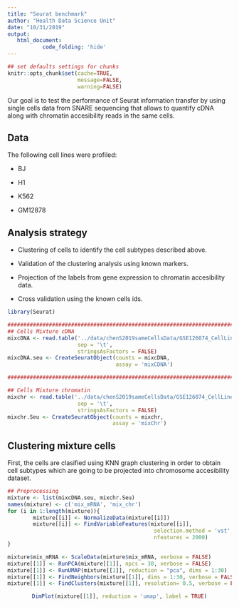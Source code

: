 ```yaml
---
title: "Seurat benchmark"
author: "Health Data Science Unit"
date: "10/31/2019"
output: 
   html_document:
           code_folding: 'hide'
---
```



```r
## set defaults settings for chunks
knitr::opts_chunk$set(cache=TRUE, 
                      message=FALSE, 
                      warning=FALSE)
```

Our goal is to test the performance of Seurat information transfer by using single cells
data from SNARE sequencing that allows to quantify cDNA along with chromatin accesibility
reads in the same cells.

## Data

The following cell lines were profiled:

* BJ

* H1

* K562

* GM12878


## Analysis strategy

* Clustering of cells to identify the cell subtypes described above.

* Validation of the clustering analysis using known markers.

* Projection of the labels from gene expression to chromatin accesibility data.

* Cross validation using the known cells ids.


```r
library(Seurat)

##############################################################################################
## Cells Mixture cDNA
mixcDNA <- read.table('../data/chenS2019sameCellsData/GSE126074_CellLineMixture_SNAREseq_cDNA_counts.tsv',
                      sep = '\t',
                      stringsAsFactors = FALSE) 
mixcDNA.seu <- CreateSeuratObject(counts = mixcDNA, 
                                  assay = 'mixCDNA')

##############################################################################################

## Cells Mixture chromatin
mixchr <- read.table('../data/chenS2019sameCellsData/GSE126074_CellLineMixture_SNAREseq_chromatin_counts.tsv',
                      sep = '\t',
                      stringsAsFactors = FALSE) 
mixchr.Seu <- CreateSeuratObject(counts = mixchr,
                                 assay = 'mixChr')

```

## Clustering mixture cells

First, the cells are clasified using KNN graph clustering in order to obtain cell subtypes which
are going to be projected into chromosome accesibility dataset.

```r
## Preprocessing
mixture <- list(mixcDNA.seu, mixchr.Seu)
names(mixture) <- c('mix_mRNA', 'mix_chr')
for (i in 1:length(mixture)){
        mixture[[i]] <- NormalizeData(mixture[[i]])
        mixture[[i]] <- FindVariableFeatures(mixture[[i]], 
                                              selection.method = 'vst',
                                              nfeatures = 2000)
}
```

```r
mixture$mix_mRNA <- ScaleData(mixture$mix_mRNA, verbose = FALSE)
mixture[[1]] <- RunPCA(mixture[[1]], npcs = 30, verbose = FALSE)
mixture[[1]] <- RunUMAP(mixture[[1]], reduction = "pca", dims = 1:30)
mixture[[1]] <- FindNeighbors(mixture[[1]], dims = 1:30, verbose = FALSE)
mixture[[1]] <- FindClusters(mixture[[1]], resolution= 0.5, verbose = FALSE)
```

<center>
```r
DimPlot(mixture[[1]], reduction = 'umap', label = TRUE)
``` 